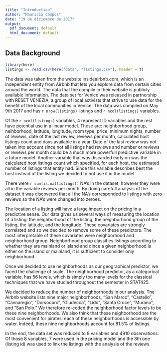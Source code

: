 ```yaml
---
title: "Introduction"
author: "Mauricio Campos"
date: "19 de diciembre de 2017"
output:
  pdf_document: default
  html_document: default
---
```


## Data Background

```r
library(here)
listings <- read.csv(here("data", "listings.csv"), header = T)
```


The data was taken from the website insideairbnb.com, which is an independent entity from Airbnb that lets you explore data from certain cities around the world. The data that the compile in their website is publicly available information. The data set for Venice was released in partnership with RESET VENEZIA, a group of local activists that strive to use data for the benefit of the local communities in Venice. The data was compiled on May 9th 2017 and has `r nrow(listings)` listings and `r ncol(listings)` variables. 

Of the `r ncol(listings)` variables, 4 represent ID variables and the rest have potential use in a linear model. These are: neighborhood group, neihborhood, latitude, longitude, room type, price, minimum nights, number of reviews, date of the last review, reviews per month, calculated host listings count and days available in a year. Date of the last review was not taken into account since not all listings had reviews and number or reviews or reviews per month could be a much more powerfull predictive variable in a future model. Another variable that was discarded early on was the calculated host listings count which specified, for each host, the estimated number of listings that entity had. Since this variable describes best the host instead of the listing we decided to not use it in the model. 

There were `r sum(is.na(listings))` NA's in the dataset, however they were all in the variable reviews per month. By doing carefull analysis of the dataset it was discovered that all the NA's corresponded to listings with zero reviews so the NA's were changed into zeroes. 

The location of a listing will have a large impact on the pricing in a predictive sense. Our data gives us several ways of measuring the location of a listing: the neighborhood of the listing, the neighborhood group of the listing, the latitude, and the longitude. These covariates are strongly correlated and so we decided to remove some of these predictors. The most interpretable of these covariates were neighborhood and neighborhood group. Neighborhood group classifies listings according to whether they are mainland or island and dince a given neighborhood is either on the island or mainland, it is sufficient to consider only neighborhood. 

Once we decided to use neighborhoods as our geographical predictor, we faced the challenge of scale. The neighborhood predictor, as a categorical variable, has 56 levels, which is simply too many levels for the classical techniques that we have studied throughout the semester in STAT425. 

We decided to reduce the number of neighborhoods in our analysis. The Airbnb website lists nine major neighborhoods, "San Marco", "Castello", "Cannaregio", "Dorsoduro", "Giudecca", "Lido", "Santa Croce", "Murano", and "San Polo." We therefore re-coded the neighborhood factor levels to be these nine neighborhoods. We also think that these neighborhood are the most convenient for pirates: each of these neighborhoods is accessible by water. Indeed, these nine neighborhoods account for 81.5% of listings. 

In the end, the data set was reduced to 8 variables and 4910 observations. Of those 8 variables, 7 were used in the pricing model and the 8th one (listing id) was used to link the listings with the analysis of the reviews. 
